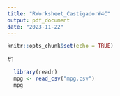 ```yaml
---
title: "RWorksheet_Castigador#4C"
output: pdf_document
date: "2023-11-22"
---
```


```r
knitr::opts_chunk$set(echo = TRUE)
```

#1
```r
  library(readr)
  mpg <- read_csv("mpg.csv")
  mpg
```  

